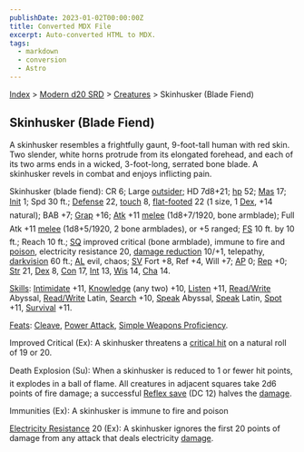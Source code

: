 ```yaml
---
publishDate: 2023-01-02T00:00:00Z
title: Converted MDX File
excerpt: Auto-converted HTML to MDX.
tags:
  - markdown
  - conversion
  - Astro
---
```






[Index](-index) > [Modern d20 SRD](modern-d20-srd-index) > [Creatures](modern-d20-srd-creatures-index) > Skinhusker (Blade Fiend)




## Skinhusker (Blade Fiend)


A skinhusker resembles a frightfully gaunt, 9-foot-tall human with red skin. Two slender, white horns protrude from its elongated forehead, and each of its two arms ends in a wicked, 3-foot-long, serrated bone blade. A skinhusker revels in combat and enjoys inflicting pain.


Skinhusker (blade fiend): CR 6; Large [outsider](modern-d20-srd-creature-types-outsider); HD 7d8+21; [hp](modern-d20-srd-combat-hit-points) 52; [Mas](modern-d20-srd-creatures-creature-overview) 17; [Init](modern-d20-srd-combat-initiative) 1; Spd 30 ft.; [Defense](modern-d20-srd-combat-defense) 22, [touch](modern-d20-srd-combat-attack-actions) 8, [flat-footed](modern-d20-srd-combat-surprise) 22 (1 size, 1 [Dex](modern-d20-srd-basics-ability-scores), +14 natural); BAB +7; [Grap](modern-d20-srd-combat-grapple) +16; [Atk](modern-d20-srd-combat-attack-roll) +11 [melee](modern-d20-srd-combat-attack-roll) (1d8+7/1920, bone armblade); Full Atk +11 [melee](modern-d20-srd-combat-attack-roll) (1d8+5/1920, 2 bone armblades), or +5 ranged; [FS](modern-d20-srd-creatures-creature-overview) 10 ft. by 10 ft.; Reach 10 ft.; [SQ](modern-d20-srd-creatures-creature-overview) improved critical (bone armblade), immune to fire and [poison](modern-d20-srd-special-abilities-poison), electricity resistance 20, [damage reduction](modern-d20-srd-special-abilities-damage-reduction) 10/+1, telepathy, [darkvision](modern-d20-srd-special-abilities-darkvision) 60 ft.; [AL](modern-d20-srd-basics-allegiances) evil, chaos; [SV](modern-d20-srd-basics-saving-throws) Fort +8, Ref +4, Will +7; [AP](modern-d20-srd-creatures-creature-overview) 0; [Rep](modern-d20-srd-creatures-creature-overview) +0; [Str](modern-d20-srd-basics-ability-scores) 21, [Dex](modern-d20-srd-basics-ability-scores) 8, [Con](modern-d20-srd-basics-ability-scores) 17, [Int](modern-d20-srd-basics-ability-scores) 13, [Wis](modern-d20-srd-basics-ability-scores) 14, [Cha](modern-d20-srd-basics-ability-scores) 14.


[Skills](modern-d20-srd-skills-index): [Intimidate](modern-d20-srd-skills-intimidate) +11, [Knowledge](modern-d20-srd-skills-knowledge) (any two) +10, [Listen](modern-d20-srd-skills-listen) +11, [Read/Write](modern-d20-srd-skills-read-write-language) Abyssal, [Read/Write](modern-d20-srd-skills-read-write-language) Latin, [Search](modern-d20-srd-skills-search) +10, [Speak](modern-d20-srd-skills-speak-language) Abyssal, [Speak](modern-d20-srd-skills-speak-language) Latin, [Spot](modern-d20-srd-skills-spot) +11, [Survival](modern-d20-srd-skills-survival) +11.


[Feats](modern-d20-srd-feats-index): [Cleave](modern-d20-srd-feats-cleave), [Power Attack](modern-d20-srd-feats-power-attack), [Simple Weapons Proficiency](modern-d20-srd-feats-simple-weapons-proficiency).


Improved Critical (Ex): A skinhusker threatens a [critical
  hit](modern-d20-srd-combat-critical-hits) on a natural roll of 19 or 20.


Death Explosion (Su): When a skinhusker is reduced to 1 or fewer hit points, it explodes in a ball of flame. All creatures in adjacent squares take 2d6 points of fire damage; a successful [Reflex
  save](modern-d20-srd-basics-saving-throws) (DC 12) halves the [damage](modern-d20-srd-combat-damage).


Immunities (Ex): A skinhusker is immune to fire and poison


[Electricity
  Resistance](modern-d20-srd-special-abilities-resistance-to-energy) 20 (Ex): A skinhusker ignores the first 20 points of damage from any attack that deals electricity [damage](modern-d20-srd-combat-damage).



